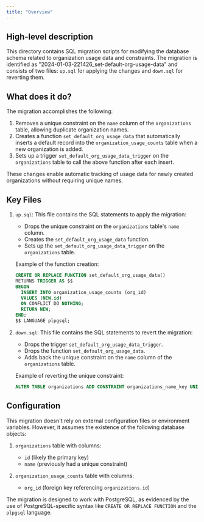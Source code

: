 ```yaml
---
title: "Overview"
---
```


## High-level description
This directory contains SQL migration scripts for modifying the database schema related to organization usage data and constraints. The migration is identified as "2024-01-03-221426_set-default-org-usage-data" and consists of two files: `up.sql` for applying the changes and `down.sql` for reverting them.

## What does it do?
The migration accomplishes the following:

1. Removes a unique constraint on the `name` column of the `organizations` table, allowing duplicate organization names.
2. Creates a function `set_default_org_usage_data` that automatically inserts a default record into the `organization_usage_counts` table when a new organization is added.
3. Sets up a trigger `set_default_org_usage_data_trigger` on the `organizations` table to call the above function after each insert.

These changes enable automatic tracking of usage data for newly created organizations without requiring unique names.

## Key Files

1. `up.sql`: This file contains the SQL statements to apply the migration:
   - Drops the unique constraint on the `organizations` table's `name` column.
   - Creates the `set_default_org_usage_data` function.
   - Sets up the `set_default_org_usage_data_trigger` on the `organizations` table.

   Example of the function creation:
   ```sql
   CREATE OR REPLACE FUNCTION set_default_org_usage_data()
   RETURNS TRIGGER AS $$
   BEGIN
     INSERT INTO organization_usage_counts (org_id)
     VALUES (NEW.id)
     ON CONFLICT DO NOTHING;
     RETURN NEW;
   END;
   $$ LANGUAGE plpgsql;
   ```

2. `down.sql`: This file contains the SQL statements to revert the migration:
   - Drops the trigger `set_default_org_usage_data_trigger`.
   - Drops the function `set_default_org_usage_data`.
   - Adds back the unique constraint on the `name` column of the `organizations` table.

   Example of reverting the unique constraint:
   ```sql
   ALTER TABLE organizations ADD CONSTRAINT organizations_name_key UNIQUE (name);
   ```

## Configuration
This migration doesn't rely on external configuration files or environment variables. However, it assumes the existence of the following database objects:

1. `organizations` table with columns:
   - `id` (likely the primary key)
   - `name` (previously had a unique constraint)

2. `organization_usage_counts` table with columns:
   - `org_id` (foreign key referencing `organizations.id`)

The migration is designed to work with PostgreSQL, as evidenced by the use of PostgreSQL-specific syntax like `CREATE OR REPLACE FUNCTION` and the `plpgsql` language.